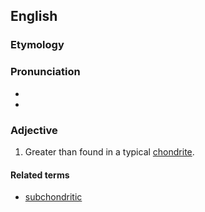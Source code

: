 ==English==


===Etymology===

{{prefix|super|chondritic}}

===Pronunciation===

*{{IPA|supɚkɑnˈdɹɪtɪk}}
*{{rhymes|ɪtɪk}}

===Adjective===
{{en-adj|-}}

#{{planetology|of an elemental ratio}} Greater than found in a typical [[chondrite]].

====Related terms====
*[[subchondritic]]